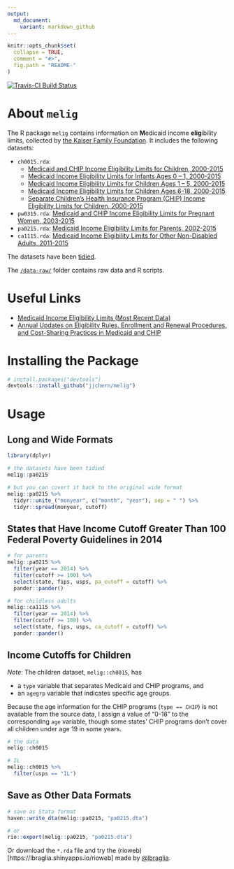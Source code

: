 ```yaml
---
output:
  md_document:
    variant: markdown_github
---
```


<!-- README.md is generated from README.Rmd. Please edit that file -->

```r
knitr::opts_chunk$set(
  collapse = TRUE,
  comment = "#>",
  fig.path = "README-"
)
```

[![Travis-CI Build Status](https://travis-ci.org/jjchern/melig.svg?branch=master)](https://travis-ci.org/jjchern/melig)

# About `melig`

The R package `melig` contains information on **M**edicaid income **elig**ibility limits, collected by [the Kaiser Family Foundation](http://kff.org/data-collection/trends-in-medicaid-income-eligibility-limits/). It includes the following datasets:

- `ch0015.rda`: 
    - [Medicaid and CHIP Income Eligibility Limits for Children, 2000-2015](http://kff.org/medicaid/state-indicator/medicaidchip-upper-income-eligibility-limits-for-children-2000-2015/)
    - [Medicaid Income Eligibility Limits for Infants Ages 0 – 1, 2000-2015](http://kff.org/medicaid/state-indicator/medicaid-income-eligibility-limits-for-infants-ages-0-1-2000-2015/)
    - [Medicaid Income Eligibility Limits for Children Ages 1 – 5, 2000-2015](http://kff.org/medicaid/state-indicator/medicaid-income-eligibility-limits-for-children-ages-1-5-2000-2015/)
    - [Medicaid Income Eligibility Limits for Children Ages 6-18, 2000-2015](http://kff.org/medicaid/state-indicator/medicaid-income-eligibility-limits-for-children-ages-6-18-2000-2015/)
    - [Separate Children’s Health Insurance Program (CHIP) Income Eligibility Limits for Children, 2000-2015](http://kff.org/medicaid/state-indicator/separate-childrens-health-insurance-program-chip-income-eligibility-limits-for-children-2000-2015/#)
- `pw0315.rda`: [Medicaid and CHIP Income Eligibility Limits for Pregnant Women, 2003-2015](http://kff.org/medicaid/state-indicator/medicaid-and-chip-income-eligibility-limits-for-pregnant-women-2003-2015/)
- `pa0215.rda`: [Medicaid Income Eligibility Limits for Parents, 2002-2015](http://kff.org/medicaid/state-indicator/medicaid-income-eligibility-limits-for-parents-2002-2015)
- `ca1115.rda`:  [Medicaid Income Eligibility Limits for Other Non-Disabled Adults, 2011-2015](http://kff.org/medicaid/state-indicator/medicaid-income-eligibility-limits-for-other-non-disabled-adults-2011-2015/)

The datasets have been [tidied](http://vita.had.co.nz/papers/tidy-data.pdf).

The [`/data-raw/`](https://github.com/jjchern/melig/tree/master/data-raw) folder contains raw data and R scripts.

# Useful Links

- [Medicaid Income Eligibility Limits (Most Recent Data)](http://kff.org/state-category/medicaid-chip/medicaidchip-eligibility-limits/)
- [Annual Updates on Eligibility Rules, Enrollment and Renewal Procedures, and Cost-Sharing Practices in Medicaid and CHIP](http://kff.org/medicaid/report/annual-updates-on-eligibility-rules-enrollment-and/)

# Installing the Package

```R
# install.packages("devtools")
devtools::install_github("jjchern/melig")
```

# Usage

## Long and Wide Formats

```r
library(dplyr)

# the datasets have been tidied
melig::pa0215

# but you can covert it back to the original wide format
melig::pa0215 %>% 
  tidyr::unite_("monyear", c("month", "year"), sep = " ") %>% 
  tidyr::spread(monyear, cutoff)
```

## States that Have Income Cutoff Greater Than 100 Federal Poverty Guidelines in 2014

```r
# for parents
melig::pa0215 %>% 
  filter(year == 2014) %>% 
  filter(cutoff >= 100) %>% 
  select(state, fips, usps, pa_cutoff = cutoff) %>% 
  pander::pander()

# for childless adults
melig::ca1115 %>% 
  filter(year == 2014) %>% 
  filter(cutoff >= 100) %>% 
  select(state, fips, usps, ca_cutoff = cutoff) %>% 
  pander::pander()
```

## Income Cutoffs for Children

_Note_: The children dataset, `melig::ch0015`, has 

- a `type` variable that separates Medicaid and CHIP programs, and 
- an `agegrp` variable that indicates specific age groups.

Because the age information for the CHIP programs (`type == CHIP`) is not available from the source data, I assign a value of "0-18" to the corresponding `age` variable, though some states' CHIP programs don't cover all children under age 19 in some years.

```r
# the data
melig::ch0015

# IL
melig::ch0015 %>% 
  filter(usps == "IL") 
```

## Save as Other Data Formats

```r
# save as Stata format
haven::write_dta(melig::pa0215, "pa0215.dta")

# or
rio::export(melig::pa0215, "pa0215.dta")
```

Or download the `*.rda` file and try the (rioweb)[https://lbraglia.shinyapps.io/rioweb] made by [@lbraglia](https://github.com/lbraglia).

